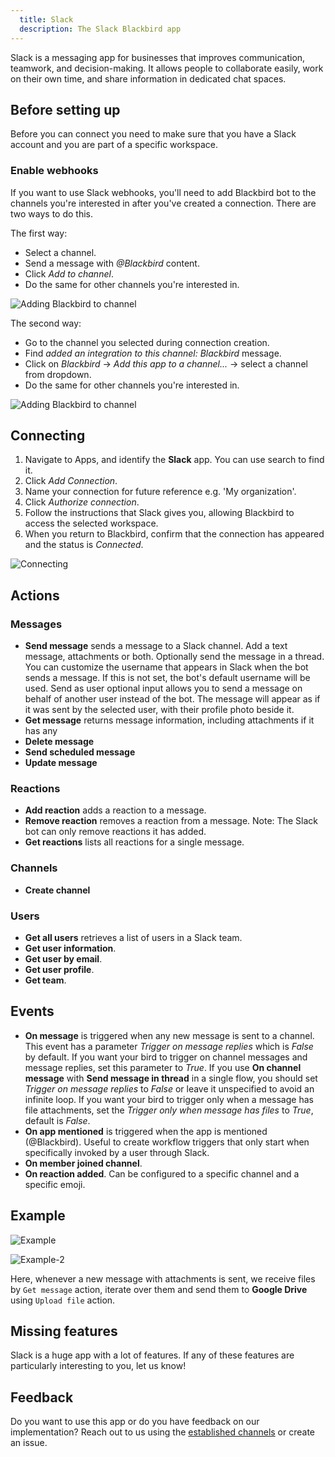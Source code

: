 ```yaml
---
  title: Slack
  description: The Slack Blackbird app
---
```


<LinkCard title="View on Github" target="_blank" href="https://github.com/bb-io/Slack" icon="github" />

Slack is a messaging app for businesses that improves communication, teamwork, and decision-making. It allows people to collaborate easily, work on their own time, and share information in dedicated chat spaces.

## Before setting up

Before you can connect you need to make sure that you have a Slack account and you are part of a specific workspace.

### Enable webhooks

If you want to use Slack webhooks, you'll need to add Blackbird bot to the channels you're interested in after you've created a connection. There are two ways to do this.

The first way:

- Select a channel.
- Send a message with _@Blackbird_ content.
- Click _Add to channel_.
- Do the same for other channels you're interested in.

![Adding Blackbird to channel](https://raw.githubusercontent.com/bb-io/Slack/main/image/README/add_to_channel.png)

The second way:

- Go to the channel you selected during connection creation.
- Find _added an integration to this channel: Blackbird_ message.
- Click on _Blackbird_ -> _Add this app to a channel..._ -> select a channel from dropdown.
- Do the same for other channels you're interested in.

![Adding Blackbird to channel](https://raw.githubusercontent.com/bb-io/Slack/main/image/README/add_to_channel2.png)

## Connecting

1. Navigate to Apps, and identify the **Slack** app. You can use search to find it.
2. Click _Add Connection_.
3. Name your connection for future reference e.g. 'My organization'.
4. Click _Authorize connection_.
5. Follow the instructions that Slack gives you, allowing Blackbird to access the selected workspace.
6. When you return to Blackbird, confirm that the connection has appeared and the status is _Connected_.

![Connecting](https://raw.githubusercontent.com/bb-io/Slack/main/image/README/connecting.png)

## Actions

### Messages

- **Send message** sends a message to a Slack channel. Add a text message, attachments or both. Optionally send the message in a thread. You can customize the username that appears in Slack when the bot sends a message. If this is not set, the bot's default username will be used. Send as user optional input allows you to send a message on behalf of another user instead of the bot. The message will appear as if it was sent by the selected user, with their profile photo beside it.
- **Get message** returns message information, including attachments if it has any
- **Delete message**
- **Send scheduled message**
- **Update message**

### Reactions

- **Add reaction** adds a reaction to a message.
- **Remove reaction** removes a reaction from a message. Note: The Slack bot can only remove reactions it has added.
- **Get reactions** lists all reactions for a single message.

### Channels

- **Create channel**

### Users

- **Get all users** retrieves a list of users in a Slack team.
- **Get user information**.
- **Get user by email**.
- **Get user profile**.
- **Get team**.

## Events

- **On message** is triggered when any new message is sent to a channel. This event has a parameter _Trigger on message replies_ which is _False_ by default. If you want your bird to trigger on channel messages and message replies, set this parameter to _True_. If you use **On channel message** with **Send message in thread** in a single flow, you should set _Trigger on message replies_ to _False_ or leave it unspecified to avoid an infinite loop. If you want your bird to trigger only when a message has file attachments, set the _Trigger only when message has files_ to _True_, default is _False_.
- **On app mentioned** is triggered when the app is mentioned (@Blackbird). Useful to create workflow triggers that only start when specifically invoked by a user through Slack.
- **On member joined channel**.
- **On reaction added**. Can be configured to a specific channel and a specific emoji.

## Example

![Example](https://raw.githubusercontent.com/bb-io/Slack/main/image/README/example-1.png)

![Example-2](https://raw.githubusercontent.com/bb-io/Slack/main/image/README/example-2.png)

Here, whenever a new message with attachments is sent, we receive files by `Get message` action, iterate over them and send them to **Google Drive** using `Upload file` action.

## Missing features

Slack is a huge app with a lot of features. If any of these features are particularly interesting to you, let us know!

## Feedback

Do you want to use this app or do you have feedback on our implementation? Reach out to us using the [established channels](https://www.blackbird.io/) or create an issue.

